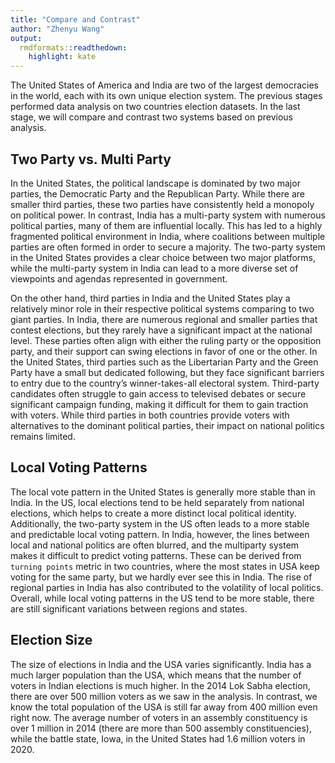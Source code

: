 ```yaml
---
title: "Compare and Contrast"
author: "Zhenyu Wang"
output:
  rmdformats::readthedown:
    highlight: kate
---
```


The United States of America and India are two of the largest democracies in the world, each with its own unique election system. The previous stages performed data analysis on two countries election datasets. In the last stage, we will compare and contrast two systems based on previous analysis.

## Two Party vs. Multi Party

In the United States, the political landscape is dominated by two major parties, the Democratic Party and the Republican Party. While there are smaller third parties, these two parties have consistently held a monopoly on political power. In contrast, India has a multi-party system with numerous political parties, many of them are influential locally. This has led to a highly fragmented political environment in India, where coalitions between multiple parties are often formed in order to secure a majority. The two-party system in the United States provides a clear choice between two major platforms, while the multi-party system in India can lead to a more diverse set of viewpoints and agendas represented in government. 

On the other hand, third parties in India and the United States play a relatively minor role in their respective political systems comparing to two giant parties. In India, there are numerous regional and smaller parties that contest elections, but they rarely have a significant impact at the national level. These parties often align with either the ruling party or the opposition party, and their support can swing elections in favor of one or the other. In the United States, third parties such as the Libertarian Party and the Green Party have a small but dedicated following, but they face significant barriers to entry due to the country's winner-takes-all electoral system. Third-party candidates often struggle to gain access to televised debates or secure significant campaign funding, making it difficult for them to gain traction with voters. While third parties in both countries provide voters with alternatives to the dominant political parties, their impact on national politics remains limited.

## Local Voting Patterns

The local vote pattern in the United States is generally more stable than in India. In the US, local elections tend to be held separately from national elections, which helps to create a more distinct local political identity. Additionally, the two-party system in the US often leads to a more stable and predictable local voting pattern. In India, however, the lines between local and national politics are often blurred, and the multiparty system makes it difficult to predict voting patterns. These can be derived from `turning points` metric in two countries, where the most states in USA keep voting for the same party, but we hardly ever see this in India. The rise of regional parties in India has also contributed to the volatility of local politics. Overall, while local voting patterns in the US tend to be more stable, there are still significant variations between regions and states.

## Election Size

The size of elections in India and the USA varies significantly. India has a much larger population than the USA, which means that the number of voters in Indian elections is much higher. In the 2014 Lok Sabha election, there are over 500 million voters as we saw in the analysis. In contrast, we know the total population of the USA is still far away from 400 million even right now. The average number of voters in an assembly constituency is over 1 million in 2014 (there are more than 500 assembly constituencies), while the battle state, Iowa, in the United States had 1.6 million voters in 2020.
